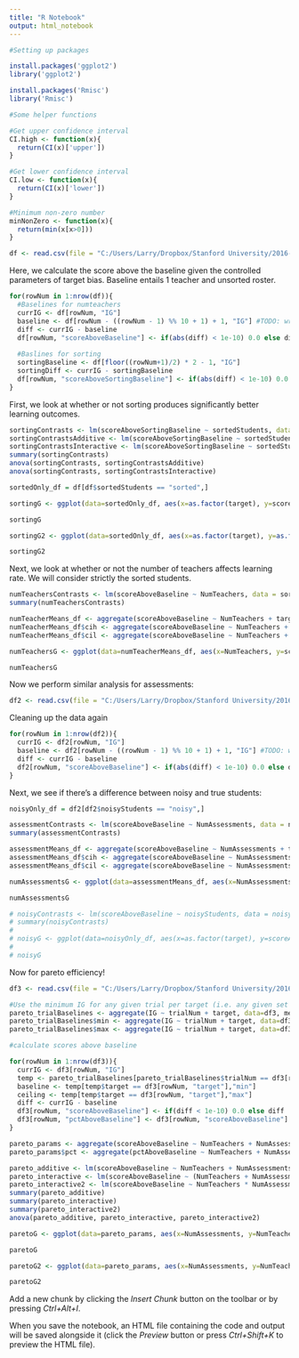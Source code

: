 ```yaml
---
title: "R Notebook"
output: html_notebook
---
```


```r
#Setting up packages

install.packages('ggplot2')
library('ggplot2')

install.packages('Rmisc')
library('Rmisc')

```

```r
#Some helper functions

#Get upper confidence interval
CI.high <- function(x){
  return(CI(x)['upper'])
}

#Get lower confidence interval
CI.low <- function(x){
  return(CI(x)['lower'])
}

#Minimum non-zero number
minNonZero <- function(x){
  return(min(x[x>0]))
}
```

```r
df <- read.csv(file = "C:/Users/Larry/Dropbox/Stanford University/2016-2017/PSYCH 197/teaching/webppl/node_modules/webppl-compute-digamma/numTeachers-5example.csv")
```

Here, we calculate the score above the baseline given the controlled parameters of target bias. Baseline entails 1 teacher and unsorted roster.
```r

for(rowNum in 1:nrow(df)){
  #Baselines for numteachers
  currIG <- df[rowNum, "IG"]
  baseline <- df[rowNum - ((rowNum - 1) %% 10 + 1) + 1, "IG"] #TODO: write a generalized version of this using aggregate. See pareto block
  diff <- currIG - baseline
  df[rowNum, "scoreAboveBaseline"] <- if(abs(diff) < 1e-10) 0.0 else diff
  
  #Baslines for sorting
  sortingBaseline <- df[floor((rowNum+1)/2) * 2 - 1, "IG"]
  sortingDiff <- currIG - sortingBaseline
  df[rowNum, "scoreAboveSortingBaseline"] <- if(abs(diff) < 1e-10) 0.0 else sortingDiff
}

```


First, we look at whether or not sorting produces significantly better learning outcomes.
```r
sortingContrasts <- lm(scoreAboveSortingBaseline ~ sortedStudents, data = df)
sortingContrastsAdditive <- lm(scoreAboveSortingBaseline ~ sortedStudents + NumTeachers, data=df)
sortingContrastsInteractive <- lm(scoreAboveSortingBaseline ~ sortedStudents * NumTeachers, data=df)
summary(sortingContrasts)
anova(sortingContrasts, sortingContrastsAdditive)
anova(sortingContrasts, sortingContrastsInteractive)

sortedOnly_df = df[df$sortedStudents == "sorted",]

sortingG <- ggplot(data=sortedOnly_df, aes(x=as.factor(target), y=scoreAboveSortingBaseline, fill=as.factor(target))) + geom_boxplot() + labs(title="Effect of sorting on information gain, by target bias", x="Target bias", y="Number of teachers") + guides(fill=FALSE) + theme_classic() + theme(plot.title = element_text(hjust = 0.5))

sortingG

sortingG2 <- ggplot(data=sortedOnly_df, aes(x=as.factor(target), y=as.factor(NumTeachers), fill=scoreAboveSortingBaseline)) + geom_tile()+ labs(title="Mixed effect of sorting on information gain", x="Target bias", y="Number of teachers") + scale_fill_continuous(name="IG above\nbaseline(nats)") +theme(plot.title = element_text(hjust = 0.5))

sortingG2

```

Next, we look at whether or not the number of teachers affects learning rate. We will consider strictly the sorted students.
```r
numTeachersContrasts <- lm(scoreAboveBaseline ~ NumTeachers, data = sortedOnly_df)
summary(numTeachersContrasts)

numTeacherMeans_df <- aggregate(scoreAboveBaseline ~ NumTeachers + target, data=sortedOnly_df, mean)
numTeacherMeans_df$cih <- aggregate(scoreAboveBaseline ~ NumTeachers + target, data=sortedOnly_df, CI.high)$scoreAboveBaseline
numTeacherMeans_df$cil <- aggregate(scoreAboveBaseline ~ NumTeachers + target, data=sortedOnly_df, CI.low)$scoreAboveBaseline

numTeachersG <- ggplot(data=numTeacherMeans_df, aes(x=NumTeachers, y=scoreAboveBaseline, ymax=cih, ymin=cil, colour=as.factor(target))) + geom_line() + geom_linerange() + labs(title="Effect of number of teachers on information gain,\nby target bias", x="Number of teachers", y="Information Gain above baseline (nats)") + scale_color_discrete(name="Target bias")  + theme_classic() + theme(plot.title = element_text(hjust = 0.5))

numTeachersG
```

Now we perform similar analysis for assessments:

```r
df2 <- read.csv(file = "C:/Users/Larry/Dropbox/Stanford University/2016-2017/PSYCH 197/teaching/webppl/node_modules/webppl-compute-digamma/assessments-5example.csv")
```

Cleaning up the data again
```r

for(rowNum in 1:nrow(df2)){
  currIG <- df2[rowNum, "IG"]
  baseline <- df2[rowNum - ((rowNum - 1) %% 10 + 1) + 1, "IG"] #TODO: write a generalized version of this using aggregate. See pareto block
  diff <- currIG - baseline
  df2[rowNum, "scoreAboveBaseline"] <- if(abs(diff) < 1e-10) 0.0 else diff
}

```

Next, we see if there's a difference between noisy and true students:
```r
noisyOnly_df = df2[df2$noisyStudents == "noisy",]

assessmentContrasts <- lm(scoreAboveBaseline ~ NumAssessments, data = noisyOnly_df)
summary(assessmentContrasts)

assessmentMeans_df <- aggregate(scoreAboveBaseline ~ NumAssessments + target, data=noisyOnly_df, mean)
assessmentMeans_df$cih <- aggregate(scoreAboveBaseline ~ NumAssessments + target, data=noisyOnly_df, CI.high)$scoreAboveBaseline
assessmentMeans_df$cil <- aggregate(scoreAboveBaseline ~ NumAssessments + target, data=noisyOnly_df, CI.low)$scoreAboveBaseline

numAssessmentsG <- ggplot(data=assessmentMeans_df, aes(x=NumAssessments, y=scoreAboveBaseline, ymax=cih, ymin=cil, colour=as.factor(target))) + geom_line() + geom_linerange() + labs(title="Effect of number of assessments on information gain,\nby target bias", x="Number of assessments", y="Information Gain above baseline (nats)") + scale_color_discrete(name="Target bias") + theme_classic() + theme(plot.title = element_text(hjust = 0.5))

numAssessmentsG

# noisyContrasts <- lm(scoreAboveBaseline ~ noisyStudents, data = noisyOnly_df)
# summary(noisyContrasts)
# 
# noisyG <- ggplot(data=noisyOnly_df, aes(x=as.factor(target), y=scoreAboveBaseline, fill=as.factor(target))) + geom_boxplot() + facet_grid(. ~ noisyStudents) + labs(title="Effect of noise on information gain, by target bias", x="Target bias", y="Information Gain above baseline (nats)") + guides(fill=FALSE) + theme(plot.title = element_text(hjust = 0.5))
# 
# noisyG

```

Now for pareto efficiency!
```r
df3 <- read.csv(file = "C:/Users/Larry/Dropbox/Stanford University/2016-2017/PSYCH 197/teaching/webppl/node_modules/webppl-compute-digamma/assessments-5pareto.csv")
```

```r
#Use the minimum IG for any given trial per target (i.e. any given set of students) as the baseline for that trial
pareto_trialBaselines <- aggregate(IG ~ trialNum + target, data=df3, mean)
pareto_trialBaselines$min <- aggregate(IG ~ trialNum + target, data=df3, minNonZero)$IG
pareto_trialBaselines$max <- aggregate(IG ~ trialNum + target, data=df3, max)$IG

#calculate scores above baseline

for(rowNum in 1:nrow(df3)){
  currIG <- df3[rowNum, "IG"]
  temp <- pareto_trialBaselines[pareto_trialBaselines$trialNum == df3[rowNum, "trialNum"],]
  baseline <- temp[temp$target == df3[rowNum, "target"],"min"]
  ceiling <- temp[temp$target == df3[rowNum, "target"],"max"]
  diff <- currIG - baseline
  df3[rowNum, "scoreAboveBaseline"] <- if(diff < 1e-10) 0.0 else diff
  df3[rowNum, "pctAboveBaseline"] <- df3[rowNum, "scoreAboveBaseline"] / (ceiling - baseline)
}

pareto_params <- aggregate(scoreAboveBaseline ~ NumTeachers + NumAssessments + target, data=df3, mean)
pareto_params$pct <- aggregate(pctAboveBaseline ~ NumTeachers + NumAssessments + target, data=df3, mean)$pctAboveBaseline

pareto_additive <- lm(scoreAboveBaseline ~ NumTeachers + NumAssessments + target, data=pareto_params[pareto_params$scoreAboveBaseline > 0,])
pareto_interactive <- lm(scoreAboveBaseline ~ (NumTeachers + NumAssessments) * target, data=pareto_params[pareto_params$scoreAboveBaseline > 0,])
pareto_interactive2 <- lm(scoreAboveBaseline ~ NumTeachers * NumAssessments * target, data=pareto_params[pareto_params$scoreAboveBaseline > 0,])
summary(pareto_additive)
summary(pareto_interactive)
summary(pareto_interactive2)
anova(pareto_additive, pareto_interactive, pareto_interactive2)

paretoG <- ggplot(data=pareto_params, aes(x=NumAssessments, y=NumTeachers, fill=pct)) + facet_grid(target ~ ., labeller=label_both) + geom_raster()+ labs(title="Pareto efficiency of teachers\nand assessments, by target", x="Number of assessments", y="Number of teachers") +theme(plot.title = element_text(hjust = 0.5)) + scale_fill_gradient(low="red", high="green", name="Efficiency") + geom_contour(aes(z=(NumTeachers * 10 + NumAssessments*20))) + scale_x_continuous(breaks=seq(0,5,by=1)) + scale_y_continuous(breaks=seq(1,10,by=1))

paretoG

paretoG2 <- ggplot(data=pareto_params, aes(x=NumAssessments, y=NumTeachers, fill=scoreAboveBaseline)) + facet_grid(target ~ ., labeller=label_both) + geom_raster()+ labs(title="Pareto efficiency of teachers\nand assessments, by target", x="Number of assessments", y="Number of teachers") +theme(plot.title = element_text(hjust = 0.5)) + scale_fill_gradient(low="red", high="green", name="IG above\nbaseline(nats)") + geom_contour(aes(z=(NumTeachers * 10 + NumAssessments*20))) + scale_x_continuous(breaks=seq(0,5,by=1)) + scale_y_continuous(breaks=seq(1,10,by=1))

paretoG2


```



Add a new chunk by clicking the *Insert Chunk* button on the toolbar or by pressing *Ctrl+Alt+I*.

When you save the notebook, an HTML file containing the code and output will be saved alongside it (click the *Preview* button or press *Ctrl+Shift+K* to preview the HTML file).
